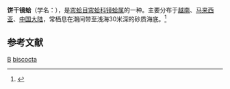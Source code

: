 {{Speciesbox
| genus = Dosinia
| species = biscocta
| authority = (Reeve, 1850)
}}
'''饼干镜蛤'''（学名：''{{lang|la|Dosinia biscocta}}''），是[[帘蛤目|帘蛤目]][[帘蛤科|帘蛤科]][[镜蛤属|镜蛤属]]的一种。主要分布于[[越南|越南]]、[[马来西亚|马来西亚]]、[[中国大陆|中国大陆]]，常栖息在潮间带至浅海30米深的砂质海底。<ref>{{cite web|url=http://shell.sinica.edu.tw/chinese/shellbase_detail.php?science_no=3862|title=国际贝库：饼干镜蛤|publisher=台湾贝类资料库|accessdate=2009-08-11|archive-date=2016-03-04|archive-url=https://web.archive.org/web/20160304123606/http://shell.sinica.edu.tw/chinese/shellbase_detail.php?science_no=3862|dead-url=no}}</ref>

== 参考文献 ==
{{reflist}}

{{Taxonbar}}

[[Category:1850年描述的动物|B]]
[[Category:镜蛤属|biscocta]]


{{生物小作品}}